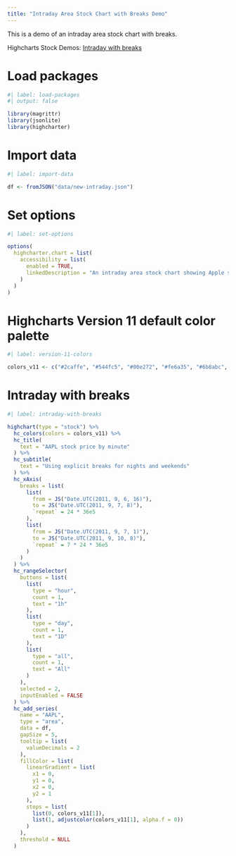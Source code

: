 ```yaml
---
title: "Intraday Area Stock Chart with Breaks Demo"
---
```


This is a demo of an intraday area stock chart with breaks.

Highcharts Stock Demos: [Intraday with breaks](https://www.highcharts.com/demo/stock/intraday-breaks)

# Load packages

```r
#| label: load-packages
#| output: false

library(magrittr)
library(jsonlite)
library(highcharter)
```

# Import data

```r
#| label: import-data

df <- fromJSON("data/new-intraday.json")
```

# Set options

```r
#| label: set-options

options(
  highcharter.chart = list(
    accessibility = list(
      enabled = TRUE,
      linkedDescription = "An intraday area stock chart showing Apple stock price by minute. The x-axis uses explicit breaks for nights and weekends."
    )
  )
)
```

# Highcharts Version 11 default color palette

```r
#| label: version-11-colors

colors_v11 <- c("#2caffe", "#544fc5", "#00e272", "#fe6a35", "#6b8abc", "#d568fb", "#2ee0ca", "#fa4b42", "#feb56a", "#91e8e1")
```

# Intraday with breaks

```r
#| label: intraday-with-breaks

highchart(type = "stock") %>% 
  hc_colors(colors = colors_v11) %>% 
  hc_title(
    text = "AAPL stock price by minute"
  ) %>% 
  hc_subtitle(
    text = "Using explicit breaks for nights and weekends"
  ) %>% 
  hc_xAxis(
    breaks = list(
      list(
        from = JS("Date.UTC(2011, 9, 6, 16)"),
        to = JS("Date.UTC(2011, 9, 7, 8)"),
        `repeat` = 24 * 36e5
      ),
      list(
        from = JS("Date.UTC(2011, 9, 7, 1)"),
        to = JS("Date.UTC(2011, 9, 10, 8)"),
        `repeat` = 7 * 24 * 36e5
      )
    )
  ) %>% 
  hc_rangeSelector(
    buttons = list(
      list(
        type = "hour",
        count = 1,
        text = "1h"
      ),
      list(
        type = "day",
        count = 1,
        text = "1D"
      ),
      list(
        type = "all",
        count = 1,
        text = "All"
      )
    ),
    selected = 2,
    inputEnabled = FALSE
  ) %>% 
  hc_add_series(
    name = "AAPL",
    type = "area",
    data = df,
    gapSize = 5,
    tooltip = list(
      valueDecimals = 2
    ),
    fillColor = list(
      linearGradient = list(
        x1 = 0,
        y1 = 0,
        x2 = 0,
        y2 = 1
      ),
      stops = list(
        list(0, colors_v11[1]),
        list(1, adjustcolor(colors_v11[1], alpha.f = 0))
      )
    ),
    threshold = NULL
  )
```
